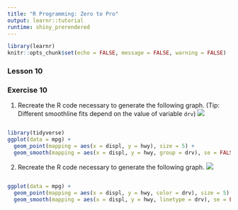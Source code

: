 ```yaml
---
title: "R Programming: Zero to Pro"
output: learnr::tutorial
runtime: shiny_prerendered
---
```


```r
library(learnr)
knitr::opts_chunk$set(echo = FALSE, message = FALSE, warning = FALSE)
```

### Lesson 10

### Exercise 10

1. Recreate the R code necessary to generate the following graph.
(Tip: Different smoothline fits depend on the value of variable `drv`)
![](https://github.com/sheepstudio007/r02pro/raw/master/inst/tutorials/10/pic1.png)

```r

```

```r
library(tidyverse)
ggplot(data = mpg) +
  geom_point(mapping = aes(x = displ, y = hwy), size = 5) +
  geom_smooth(mapping = aes(x = displ, y = hwy, group = drv), se = FALSE)
```


2. Recreate the R code necessary to generate the following graph.
![](https://github.com/sheepstudio007/r02pro/raw/master/inst/tutorials/10/pic2.png)

```r

```

```r
ggplot(data = mpg) +
  geom_point(mapping = aes(x = displ, y = hwy, color = drv), size = 5) +
  geom_smooth(mapping = aes(x = displ, y = hwy, linetype = drv), se = FALSE)
```
